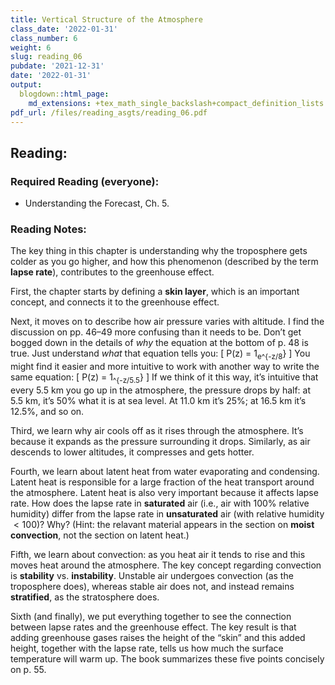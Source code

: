 ```yaml
---
title: Vertical Structure of the Atmosphere
class_date: '2022-01-31'
class_number: 6
weight: 6
slug: reading_06
pubdate: '2021-12-31'
date: '2022-01-31'
output:
  blogdown::html_page:
    md_extensions: +tex_math_single_backslash+compact_definition_lists
pdf_url: /files/reading_asgts/reading_06.pdf
---
```

## Reading:

### Required Reading (everyone):

* Understanding the Forecast, Ch. 5.

### Reading Notes:

The key thing in this chapter is understanding why the troposphere gets colder as
  you go higher, and how this phenomenon (described by the term **lapse rate**),
  contributes to the greenhouse effect.

  First, the chapter starts by defining a **skin layer**, which is an
  important concept, and connects it to the greenhouse effect.

  Next, it moves on to describe how air pressure varies with altitude. I
  find the discussion on pp. 46--49 more confusing than it needs to be.
  Don't get bogged down in the details of _why_ the equation at
  the bottom of p. 48 is true. Just understand _what_ that equation
  tells you:
\[
  P(z) = 1~\text{atm}\cdot e^{-z/8~\text{km}}
\]
You might find it easier and more intuitive to work with another way to write
the same equation:
\[
  P(z) = 1~\text{atm}\cdot 2^{-z/5.5~\text{km}}
\]
If we think of it this way, it's intuitive that every 5.5 km you go up in the
atmosphere, the pressure drops by half: at 5.5 km, it's 50% what it is at sea
level. At 11.0 km it's 25%; at 16.5 km it's 12.5%, and so on.

Third, we learn why air cools off as it rises through the atmosphere. It's
because it expands as the pressure surrounding it drops. Similarly, as air descends to lower
altitudes, it compresses and gets hotter.

Fourth, we learn about latent heat from water evaporating and condensing. Latent
heat is responsible for a large fraction of the heat transport around the atmosphere. Latent heat
is also very important because it affects lapse rate. How does the lapse rate in
**saturated** air (i.e., air with 100% relative humidity) differ from the lapse rate
in **unsaturated** air (with relative humidity $<100%$)? Why? (Hint: the relavant
material appears in the section on **moist convection**, not the section on latent heat.)

Fifth, we learn about convection: as you heat air it tends to rise and this
moves heat around the atmosphere. The key concept regarding convection is **stability** vs.
**instability**. Unstable air undergoes convection (as the troposphere does), whereas
stable air does not, and instead remains **stratified**, as the stratosphere does.

Sixth (and finally), we put everything together to see the connection between
lapse rates and the greenhouse effect. The key result is that adding greenhouse gases raises the height
of the "skin" and this added height, together with the lapse rate, tells us how much the
surface temperature will warm up. The book summarizes these five points
concisely on p. 55.
